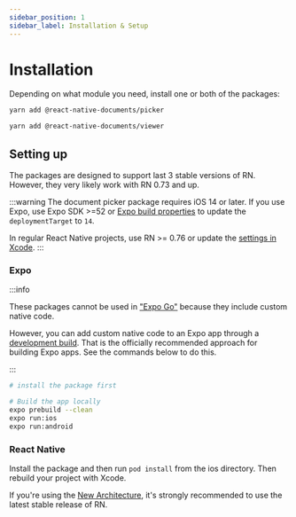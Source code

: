 ```yaml
---
sidebar_position: 1
sidebar_label: Installation & Setup
---
```


# Installation

Depending on what module you need, install one or both of the packages:

```bash
yarn add @react-native-documents/picker
```

```bash
yarn add @react-native-documents/viewer
```

## Setting up

The packages are designed to support last 3 stable versions of RN. However, they very likely work with RN 0.73 and up.

:::warning
The document picker package requires iOS 14 or later. If you use Expo, use Expo SDK >=52 or [Expo build properties](https://docs.expo.dev/versions/latest/sdk/build-properties/#example-appjson-with-config-plugin) to update the `deploymentTarget` to `14`.

In regular React Native projects, use RN >= 0.76 or update the [settings in Xcode](https://stackoverflow.com/a/66798215/2070942).
:::

### Expo

:::info

These packages cannot be used in ["Expo Go"](https://docs.expo.dev/workflow/overview/#expo-go-an-optional-tool-for-learning) because they include custom native code.

However, you can add custom native code to an Expo app through a [development build](https://docs.expo.dev/workflow/overview/#development-builds). That is the officially recommended approach for building Expo apps. See the commands below to do this.

:::

```bash
# install the package first

# Build the app locally
expo prebuild --clean
expo run:ios
expo run:android
```

### React Native

Install the package and then run `pod install` from the ios directory. Then rebuild your project with Xcode.

If you're using the [New Architecture](https://reactnative.dev/docs/new-architecture-intro), it's strongly recommended to use the latest stable release of RN.
